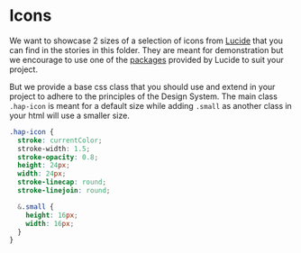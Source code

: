 
<Meta title="Elements/icon/Icons" />

# Icons

We want to showcase 2 sizes of a selection of icons from
[Lucide](https://lucide.dev/) that you can find in the stories in this folder.
They are meant for demonstration but we encourage to use one of the
[packages](https://lucide.dev/packages) provided by Lucide to suit your project.

But we provide a base css class that you should use and extend in your project
to adhere to the principles of the Design System. The main class `.hap-icon` is
meant for a default size while adding `.small` as another class in your html
will use a smaller size.

```css
.hap-icon {
  stroke: currentColor;
  stroke-width: 1.5;
  stroke-opacity: 0.8;
  height: 24px;
  width: 24px;
  stroke-linecap: round;
  stroke-linejoin: round;

  &.small {
    height: 16px;
    width: 16px;
  }
}
```
